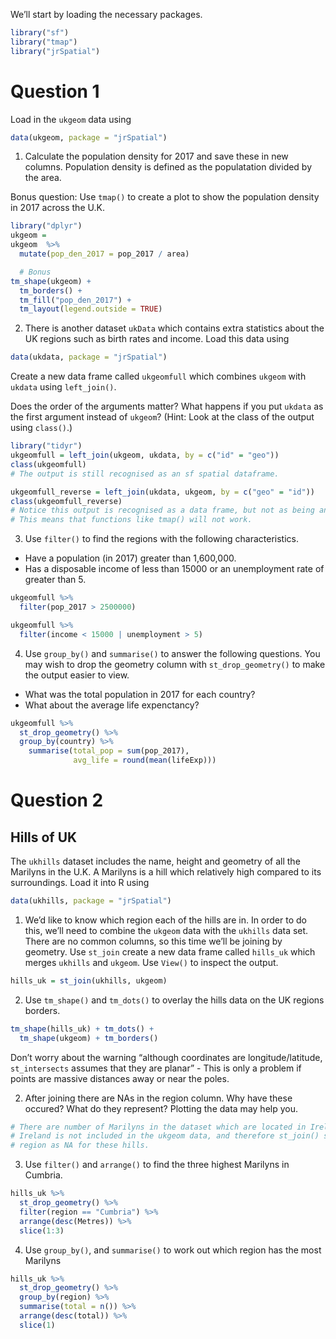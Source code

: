 We'll start by loading the necessary packages.

```r
library("sf")
library("tmap")
library("jrSpatial")
```

# Question 1

Load in the `ukgeom` data using 
```r
data(ukgeom, package = "jrSpatial")
```

1. Calculate the population density for 2017 and save these in new columns. Population density is defined as the populatation divided by the area.

Bonus question: Use `tmap()` to create a plot to show the population density in 2017 across the U.K. 

```r
library("dplyr")
ukgeom = 
ukgeom  %>%
  mutate(pop_den_2017 = pop_2017 / area)

  # Bonus
tm_shape(ukgeom) +
  tm_borders() +
  tm_fill("pop_den_2017") + 
  tm_layout(legend.outside = TRUE)
```

2. There is another dataset `ukData` which contains extra statistics about the UK regions such as birth rates and income. Load this data using 
```r
data(ukdata, package = "jrSpatial")
```

Create a new data frame called `ukgeomfull` which combines `ukgeom` with `ukdata` using `left_join()`.

Does the order of the arguments matter? What happens if you put `ukdata` as the first argument instead of `ukgeom`? (Hint: Look at the class of the output using `class()`.)

```r
library("tidyr")
ukgeomfull = left_join(ukgeom, ukdata, by = c("id" = "geo"))
class(ukgeomfull)
# The output is still recognised as an sf spatial dataframe.

ukgeomfull_reverse = left_join(ukdata, ukgeom, by = c("geo" = "id"))
class(ukgeomfull_reverse)
# Notice this output is recognised as a data frame, but not as being an sf data frame.
# This means that functions like tmap() will not work. 
```

3. Use `filter()` to find the regions with the following characteristics.
* Have a population (in 2017) greater than 1,600,000.
* Has a disposable income of less than 15000 or an unemployment rate of greater than 5.

```r
ukgeomfull %>%
  filter(pop_2017 > 2500000) 

ukgeomfull %>%
  filter(income < 15000 | unemployment > 5) 
```

4. Use `group_by()` and `summarise()` to answer the following questions. You may wish to drop the geometry column with `st_drop_geometry()` to make the output easier to view.

* What was the total population in 2017 for each country? 
* What about the average life expenctancy? 

```r
ukgeomfull %>%
  st_drop_geometry() %>%
  group_by(country) %>%
    summarise(total_pop = sum(pop_2017),
              avg_life = round(mean(lifeExp)))
```

# Question 2
## Hills of UK

The `ukhills` dataset includes the name, height and geometry of all the Marilyns in the U.K. A Marilyns is a hill which  relatively high compared to its surroundings. Load it into R using
```r
data(ukhills, package = "jrSpatial")
```

1. We'd like to know which region each of the hills are in. In order to do this, we'll need to combine the `ukgeom` data with the `ukhills` data set. There are no common columns, so this time we'll be joining by geometry. Use `st_join` create a new data frame called `hills_uk` which merges `ukhills` and `ukgeom`. Use `View()` to inspect the output.

```r
hills_uk = st_join(ukhills, ukgeom)
```

2. Use `tm_shape()` and `tm_dots()` to overlay the hills data on the UK regions borders.
```r
tm_shape(hills_uk) + tm_dots() +
  tm_shape(ukgeom) + tm_borders()
```

Don't worry about the warning "although coordinates are longitude/latitude, `st_intersects` assumes that they are planar" - This is only a problem if points are massive distances away or near the poles.


2. After joining there are NAs in the region column.  Why have these occured? What do they represent? Plotting the data may help you.

```r
# There are number of Marilyns in the dataset which are located in Ireland. 
# Ireland is not included in the ukgeom data, and therefore st_join() sets the 
# region as NA for these hills.
```

3. Use `filter()` and `arrange()` to find the three highest Marilyns in Cumbria.

```r
hills_uk %>%
  st_drop_geometry() %>%
  filter(region == "Cumbria") %>%
  arrange(desc(Metres)) %>%
  slice(1:3)
```

4. Use `group_by()`, and `summarise()` to work out which region has the most Marilyns

```r
hills_uk %>%
  st_drop_geometry() %>%
  group_by(region) %>%
  summarise(total = n()) %>%
  arrange(desc(total)) %>%
  slice(1)
```
